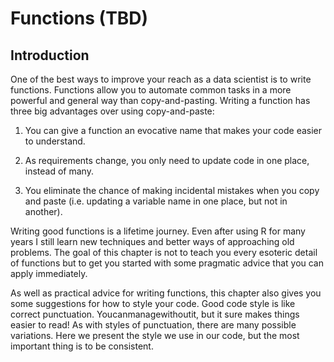 # Functions (TBD)

## Introduction 

One of the best ways to improve your reach as a data scientist is to write functions. Functions allow you to automate common tasks in a more powerful and general way than copy-and-pasting. Writing a function has three big advantages over using copy-and-paste:

1.  You can give a function an evocative name that makes your code easier to 
    understand.

1.  As requirements change, you only need to update code in one place, instead
    of many.

1.  You eliminate the chance of making incidental mistakes when you copy and 
    paste (i.e. updating a variable name in one place, but not in another).

Writing good functions is a lifetime journey. Even after using R for many years I still learn new techniques and better ways of approaching old problems. The goal of this chapter is not to teach you every esoteric detail of functions but to get you started with some pragmatic advice that you can apply immediately.

As well as practical advice for writing functions, this chapter also gives you some suggestions for how to style your code. Good code style is like correct punctuation. Youcanmanagewithoutit, but it sure makes things easier to read! As with styles of punctuation, there are many possible variations. Here we present the style we use in our code, but the most important thing is to be consistent.

<!-- ### Prerequisites -->

<!-- The focus of this chapter is on writing functions in base R, so you won't need any extra packages. -->

<!-- ## When should you write a function? -->

<!-- You should consider writing a function whenever you've copied and pasted a block of code more than twice (i.e. you now have three copies of the same code). For example, take a look at this code. What does it do? -->

<!-- ```{r} -->
<!-- df <- tibble::tibble( -->
<!--   a = rnorm(10), -->
<!--   b = rnorm(10), -->
<!--   c = rnorm(10), -->
<!--   d = rnorm(10) -->
<!-- ) -->

<!-- df$a <- (df$a - min(df$a, na.rm = TRUE)) /  -->
<!--   (max(df$a, na.rm = TRUE) - min(df$a, na.rm = TRUE)) -->
<!-- df$b <- (df$b - min(df$b, na.rm = TRUE)) /  -->
<!--   (max(df$b, na.rm = TRUE) - min(df$a, na.rm = TRUE)) -->
<!-- df$c <- (df$c - min(df$c, na.rm = TRUE)) /  -->
<!--   (max(df$c, na.rm = TRUE) - min(df$c, na.rm = TRUE)) -->
<!-- df$d <- (df$d - min(df$d, na.rm = TRUE)) /  -->
<!--   (max(df$d, na.rm = TRUE) - min(df$d, na.rm = TRUE)) -->
<!-- ``` -->

<!-- You might be able to puzzle out that this rescales each column to have a range from 0 to 1. But did you spot the mistake? I made an error when copying-and-pasting the code for `df$b`: I forgot to change an `a` to a `b`. Extracting repeated code out into a function is a good idea because it prevents you from making this type of mistake. -->

<!-- To write a function you need to first analyse the code. How many inputs does it have? -->

<!-- ```{r, eval = FALSE} -->
<!-- (df$a - min(df$a, na.rm = TRUE)) / -->
<!--   (max(df$a, na.rm = TRUE) - min(df$a, na.rm = TRUE)) -->
<!-- ``` -->

<!-- This code only has one input: `df$a`. (If you're surprised that `TRUE` is not an input, you can explore why in the exercise below.) To make the inputs more clear, it's a good idea to rewrite the code using temporary variables with general names. Here this code only requires a single numeric vector, so I'll call it `x`: -->

<!-- ```{r} -->
<!-- x <- df$a -->
<!-- (x - min(x, na.rm = TRUE)) / (max(x, na.rm = TRUE) - min(x, na.rm = TRUE)) -->
<!-- ``` -->

<!-- There is some duplication in this code. We're computing the range of the data three times, so it makes sense to do it in one step: -->

<!-- ```{r} -->
<!-- rng <- range(x, na.rm = TRUE) -->
<!-- (x - rng[1]) / (rng[2] - rng[1]) -->
<!-- ``` -->

<!-- Pulling out intermediate calculations into named variables is a good practice because it makes it more clear what the code is doing. Now that I've simplified the code, and checked that it still works, I can turn it into a function: -->

<!-- ```{r} -->
<!-- rescale01 <- function(x) { -->
<!--   rng <- range(x, na.rm = TRUE) -->
<!--   (x - rng[1]) / (rng[2] - rng[1]) -->
<!-- } -->
<!-- rescale01(c(0, 5, 10)) -->
<!-- ``` -->

<!-- There are three key steps to creating a new function: -->

<!-- 1.  You need to pick a __name__ for the function. Here I've used `rescale01`  -->
<!--     because this function rescales a vector to lie between 0 and 1. -->

<!-- 1.  You list the inputs, or __arguments__, to the function inside `function`. -->
<!--     Here we have just one argument. If we had more the call would look like -->
<!--     `function(x, y, z)`. -->

<!-- 1.  You place the code you have developed in __body__ of the function, a  -->
<!--     `{` block that immediately follows `function(...)`. -->

<!-- Note the overall process: I only made the function after I'd figured out how to make it work with a simple input. It's easier to start with working code and turn it into a function; it's harder to create a function and then try to make it work. -->

<!-- At this point it's a good idea to check your function with a few different inputs: -->

<!-- ```{r} -->
<!-- rescale01(c(-10, 0, 10)) -->
<!-- rescale01(c(1, 2, 3, NA, 5)) -->
<!-- ``` -->

<!-- As you write more and more functions you'll eventually want to convert these informal, interactive tests into formal, automated tests. That process is called unit testing. Unfortunately, it's beyond the scope of this book, but you can learn about it in <http://r-pkgs.had.co.nz/tests.html>. -->

<!-- We can simplify the original example now that we have a function: -->

<!-- ```{r} -->
<!-- df$a <- rescale01(df$a) -->
<!-- df$b <- rescale01(df$b) -->
<!-- df$c <- rescale01(df$c) -->
<!-- df$d <- rescale01(df$d) -->
<!-- ``` -->

<!-- Compared to the original, this code is easier to understand and we've eliminated one class of copy-and-paste errors. There is still quite a bit of duplication since we're doing the same thing to multiple columns. We'll learn how to eliminate that duplication in [iteration], once you've learned more about R's data structures in [vectors]. -->

<!-- Another advantage of functions is that if our requirements change, we only need to make the change in one place. For example, we might discover that some of our variables include infinite values, and `rescale01()` fails: -->

<!-- ```{r} -->
<!-- x <- c(1:10, Inf) -->
<!-- rescale01(x) -->
<!-- ``` -->

<!-- Because we've extracted the code into a function, we only need to make the fix in one place: -->

<!-- ```{r} -->
<!-- rescale01 <- function(x) { -->
<!--   rng <- range(x, na.rm = TRUE, finite = TRUE) -->
<!--   (x - rng[1]) / (rng[2] - rng[1]) -->
<!-- } -->
<!-- rescale01(x) -->
<!-- ``` -->

<!-- This is an important part of the "do not repeat yourself" (or DRY) principle. The more repetition you have in your code, the more places you need to remember to update when things change (and they always do!), and the more likely you are to create bugs over time. -->

<!-- ### Exercises -->

<!-- 1.  Why is `TRUE` not a parameter to `rescale01()`? What would happen if -->
<!--     `x` contained a single missing value, and `na.rm` was `FALSE`? -->

<!-- 1.  In the second variant of `rescale01()`, infinite values are left -->
<!--     unchanged. Rewrite `rescale01()` so that `-Inf` is mapped to 0, and  -->
<!--     `Inf` is mapped to 1. -->

<!-- 1.  Practice turning the following code snippets into functions. Think about  -->
<!--     what each function does. What would you call it? How many arguments does it -->
<!--     need? Can you rewrite it to be more expressive or less duplicative? -->

<!--     ```{r, eval = FALSE} -->
<!--     mean(is.na(x)) -->

<!--     x / sum(x, na.rm = TRUE) -->

<!--     sd(x, na.rm = TRUE) / mean(x, na.rm = TRUE) -->
<!--     ``` -->

<!-- 1.  write your own functions to compute the variance and skewness of a numeric vector. -->
<!--     Variance is defined as -->
<!--     $$ -->
<!--     \mathrm{Var}(x) = \frac{1}{n - 1} \sum_{i=1}^n (x_i - \bar{x}) ^2 \text{,} -->
<!--     $$ -->
<!--     where $\bar{x} = (\sum_i^n x_i) / n$ is the sample mean. -->
<!--     Skewness is defined as -->
<!--     $$ -->
<!--     \mathrm{Skew}(x) = \frac{\frac{1}{n-2}\left(\sum_{i=1}^n(x_i - \bar x)^3\right)}{\mathrm{Var}(x)^{3/2}} \text{.} -->
<!--     $$ -->

<!-- 1.  Write `both_na()`, a function that takes two vectors of the same length  -->
<!--     and returns the number of positions that have an `NA` in both vectors. -->

<!-- 1.  What do the following functions do? Why are they useful even though they -->
<!--     are so short? -->

<!--     ```{r} -->
<!--     is_directory <- function(x) file.info(x)$isdir -->
<!--     is_readable <- function(x) file.access(x, 4) == 0 -->
<!--     ``` -->

<!-- 1.  Read the [complete lyrics](https://en.wikipedia.org/wiki/Little_Bunny_Foo_Foo)  -->
<!--     to "Little Bunny Foo Foo". There's a lot of duplication in this song.  -->
<!--     Extend the initial piping example to recreate the complete song, and use  -->
<!--     functions to reduce the duplication. -->

<!-- ## Functions are for humans and computers -->

<!-- It's important to remember that functions are not just for the computer, but are also for humans. R doesn't care what your function is called, or what comments it contains, but these are important for human readers. This section discusses some things that you should bear in mind when writing functions that humans can understand. -->

<!-- The name of a function is important. Ideally, the name of your function will be short, but clearly evoke what the function does. That's hard! But it's better to be clear than short, as RStudio's autocomplete makes it easy to type long names. -->

<!-- Generally, function names should be verbs, and arguments should be nouns. There are some exceptions: nouns are ok if the function computes a very well known noun (i.e. `mean()` is better than `compute_mean()`), or accessing some property of an object (i.e. `coef()` is better than `get_coefficients()`). A good sign that a noun might be a better choice is if you're using a very broad verb like "get", "compute", "calculate", or "determine". Use your best judgement and don't be afraid to rename a function if you figure out a better name later. -->

<!-- ```{r, eval = FALSE} -->
<!-- # Too short -->
<!-- f() -->

<!-- # Not a verb, or descriptive -->
<!-- my_awesome_function() -->

<!-- # Long, but clear -->
<!-- impute_missing() -->
<!-- collapse_years() -->
<!-- ``` -->

<!-- If your function name is composed of multiple words, I recommend using "snake\_case", where each lowercase word is separated by an underscore. camelCase is a popular alternative. It doesn't really matter which one you pick, the important thing is to be consistent: pick one or the other and stick with it. R itself is not very consistent, but there's nothing you can do about that. Make sure you don't fall into the same trap by making your code as consistent as possible. -->

<!-- ```{r, eval = FALSE} -->
<!-- # Never do this! -->
<!-- col_mins <- function(x, y) {} -->
<!-- rowMaxes <- function(y, x) {} -->
<!-- ``` -->

<!-- If you have a family of functions that do similar things, make sure they have consistent names and arguments. Use a common prefix to indicate that they are connected. That's better than a common suffix because autocomplete allows you to type the prefix and see all the members of the family.  -->

<!-- ```{r, eval = FALSE} -->
<!-- # Good -->
<!-- input_select() -->
<!-- input_checkbox() -->
<!-- input_text() -->

<!-- # Not so good -->
<!-- select_input() -->
<!-- checkbox_input() -->
<!-- text_input() -->
<!-- ``` -->

<!-- A good example of this design is the stringr package: if you don't remember exactly which function you need, you can type `str_` and jog your memory. -->

<!-- Where possible, avoid overriding existing functions and variables. It's impossible to do in general because so many good names are already taken by other packages, but avoiding the most common names from base R will avoid confusion. -->

<!-- ```{r, eval = FALSE} -->
<!-- # Don't do this! -->
<!-- T <- FALSE -->
<!-- c <- 10 -->
<!-- mean <- function(x) sum(x) -->
<!-- ``` -->

<!-- Use comments, lines starting with `#`, to explain the "why" of your code. You generally should avoid comments that explain the "what" or the "how". If you can't understand what the code does from reading it, you should think about how to rewrite it to be more clear. Do you need to add some intermediate variables with useful names? Do you need to break out a subcomponent of a large function so you can name it? However, your code can never capture the reasoning behind your decisions: why did you choose this approach instead of an alternative? What else did you try that didn't work? It's a great idea to capture that sort of thinking in a comment. -->

<!-- Another important use of comments is to break up your file into easily readable chunks. Use long lines of `-` and `=` to make it easy to spot the breaks. -->

<!-- ```{r, eval = FALSE} -->
<!-- # Load data -------------------------------------- -->

<!-- # Plot data -------------------------------------- -->
<!-- ``` -->

<!-- RStudio provides a keyboard shortcut to create these headers (Cmd/Ctrl + Shift + R), and will display them in the code navigation drop-down at the bottom-left of the editor: -->

<!-- ```{r, echo = FALSE, out.width = NULL} -->
<!-- knitr::include_graphics("screenshots/rstudio-nav.png") -->
<!-- ``` -->

<!-- ### Exercises -->

<!-- 1.  Read the source code for each of the following three functions, puzzle out -->
<!--     what they do, and then brainstorm better names. -->

<!--     ```{r} -->
<!--     f1 <- function(string, prefix) { -->
<!--       substr(string, 1, nchar(prefix)) == prefix -->
<!--     } -->
<!--     f2 <- function(x) { -->
<!--       if (length(x) <= 1) return(NULL) -->
<!--       x[-length(x)] -->
<!--     } -->
<!--     f3 <- function(x, y) { -->
<!--       rep(y, length.out = length(x)) -->
<!--     } -->
<!--     ``` -->

<!-- 1.  Take a function that you've written recently and spend 5 minutes  -->
<!--     brainstorming a better name for it and its arguments. -->

<!-- 1.  Compare and contrast `rnorm()` and `MASS::mvrnorm()`. How could you make -->
<!--     them more consistent?  -->

<!-- 1.  Make a case for why `norm_r()`, `norm_d()` etc would be better than -->
<!--     `rnorm()`, `dnorm()`. Make a case for the opposite. -->

<!-- ## Conditional execution -->

<!-- An `if` statement allows you to conditionally execute code. It looks like this: -->

<!-- ```{r, eval = FALSE} -->
<!-- if (condition) { -->
<!--   # code executed when condition is TRUE -->
<!-- } else { -->
<!--   # code executed when condition is FALSE -->
<!-- } -->
<!-- ``` -->

<!-- To get help on `if` you need to surround it in backticks: `` ?`if` ``. The help isn't particularly helpful if you're not already an experienced programmer, but at least you know how to get to it! -->

<!-- Here's a simple function that uses an `if` statement. The goal of this function is to return a logical vector describing whether or not each element of a vector is named. -->

<!-- ```{r} -->
<!-- has_name <- function(x) { -->
<!--   nms <- names(x) -->
<!--   if (is.null(nms)) { -->
<!--     rep(FALSE, length(x)) -->
<!--   } else { -->
<!--     !is.na(nms) & nms != "" -->
<!--   } -->
<!-- } -->
<!-- ``` -->

<!-- This function takes advantage of the standard return rule: a function returns the last value that it computed. Here that is either one of the two branches of the `if` statement. -->

<!-- ### Conditions -->

<!-- The `condition` must evaluate to either `TRUE` or `FALSE`. If it's a vector, you'll get a warning message; if it's an `NA`, you'll get an error. Watch out for these messages in your own code: -->

<!-- ```{r, error = TRUE} -->
<!-- if (c(TRUE, FALSE)) {} -->

<!-- if (NA) {} -->
<!-- ``` -->

<!-- You can use `||` (or) and `&&` (and) to combine multiple logical expressions. These operators are "short-circuiting": as soon as `||` sees the first `TRUE` it returns `TRUE` without computing anything else. As soon as `&&` sees the first `FALSE` it returns `FALSE`. You should never use `|` or `&` in an `if` statement: these are vectorised operations that apply to multiple values (that's why you use them in `filter()`). If you do have a logical vector, you can use `any()` or `all()` to collapse it to a single value. -->

<!-- Be careful when testing for equality. `==` is vectorised, which means that it's easy to get more than one output.  Either check the length is already 1, collapse with `all()` or `any()`, or use the non-vectorised `identical()`. `identical()` is very strict: it always returns either a single `TRUE` or a single `FALSE`, and doesn't coerce types. This means that you need to be careful when comparing integers and doubles: -->

<!-- ```{r} -->
<!-- identical(0L, 0) -->
<!-- ``` -->

<!-- You also need to be wary of floating point numbers: -->

<!-- ```{r} -->
<!-- x <- sqrt(2) ^ 2 -->
<!-- x -->
<!-- x == 2 -->
<!-- x - 2 -->
<!-- ``` -->

<!-- Instead use `dplyr::near()` for comparisons, as described in [comparisons]. -->

<!-- And remember, `x == NA` doesn't do anything useful! -->

<!-- ### Multiple conditions -->

<!-- You can chain multiple if statements together: -->

<!-- ```{r, eval = FALSE} -->
<!-- if (this) { -->
<!--   # do that -->
<!-- } else if (that) { -->
<!--   # do something else -->
<!-- } else { -->
<!--   #  -->
<!-- } -->
<!-- ``` -->

<!-- But if you end up with a very long series of chained `if` statements, you should consider rewriting. One useful technique is the `switch()` function. It allows you to evaluate selected code based on position or name. -->

<!-- ```{r, echo = FALSE} -->
<!-- function(x, y, op) { -->
<!--   switch(op, -->
<!--     plus = x + y, -->
<!--     minus = x - y, -->
<!--     times = x * y, -->
<!--     divide = x / y, -->
<!--     stop("Unknown op!") -->
<!--   ) -->
<!-- } -->
<!-- ``` -->

<!-- Another useful function that can often eliminate long chains of `if` statements is `cut()`. It's used to discretise continuous variables. -->

<!-- ### Code style -->

<!-- Both `if` and `function` should (almost) always be followed by squiggly brackets (`{}`), and the contents should be indented by two spaces. This makes it easier to see the hierarchy in your code by skimming the left-hand margin. -->

<!-- An opening curly brace should never go on its own line and should always be followed by a new line. A closing curly brace should always go on its own line, unless it's followed by `else`. Always indent the code inside curly braces. -->

<!-- ```{r, eval = FALSE} -->
<!-- # Good -->
<!-- if (y < 0 && debug) { -->
<!--   message("Y is negative") -->
<!-- } -->

<!-- if (y == 0) { -->
<!--   log(x) -->
<!-- } else { -->
<!--   y ^ x -->
<!-- } -->

<!-- # Bad -->
<!-- if (y < 0 && debug) -->
<!-- message("Y is negative") -->

<!-- if (y == 0) { -->
<!--   log(x) -->
<!-- }  -->
<!-- else { -->
<!--   y ^ x -->
<!-- } -->
<!-- ``` -->

<!-- It's ok to drop the curly braces if you have a very short `if` statement that can fit on one line: -->

<!-- ```{r} -->
<!-- y <- 10 -->
<!-- x <- if (y < 20) "Too low" else "Too high" -->
<!-- ``` -->

<!-- I recommend this only for very brief `if` statements. Otherwise, the full form is easier to read: -->

<!-- ```{r} -->
<!-- if (y < 20) { -->
<!--   x <- "Too low"  -->
<!-- } else { -->
<!--   x <- "Too high" -->
<!-- } -->
<!-- ``` -->

<!-- ### Exercises -->

<!-- 1.  What's the difference between `if` and `ifelse()`? Carefully read the help -->
<!--     and construct three examples that illustrate the key differences. -->

<!-- 1.  Write a greeting function that says "good morning", "good afternoon", -->
<!--     or "good evening", depending on the time of day. (Hint: use a time -->
<!--     argument that defaults to `lubridate::now()`. That will make it  -->
<!--     easier to test your function.) -->

<!-- 1.  Implement a `fizzbuzz` function. It takes a single number as input. If -->
<!--     the number is divisible by three, it returns "fizz". If it's divisible by -->
<!--     five it returns "buzz". If it's divisible by three and five, it returns -->
<!--     "fizzbuzz". Otherwise, it returns the number. Make sure you first write  -->
<!--     working code before you create the function. -->

<!-- 1.  How could you use `cut()` to simplify this set of nested if-else statements? -->

<!--     ```{r, eval = FALSE} -->
<!--     if (temp <= 0) { -->
<!--       "freezing" -->
<!--     } else if (temp <= 10) { -->
<!--       "cold" -->
<!--     } else if (temp <= 20) { -->
<!--       "cool" -->
<!--     } else if (temp <= 30) { -->
<!--       "warm" -->
<!--     } else { -->
<!--       "hot" -->
<!--     } -->
<!--     ``` -->

<!--     How would you change the call to `cut()` if I'd used `<` instead of `<=`? -->
<!--     What is the other chief advantage of `cut()` for this problem? (Hint: -->
<!--     what happens if you have many values in `temp`?) -->

<!-- 1.  What happens if you use `switch()` with numeric values? -->

<!-- 1.  What does this `switch()` call do? What happens if `x` is "e"? -->

<!--     ```{r, eval = FALSE} -->
<!--     switch(x,  -->
<!--       a = , -->
<!--       b = "ab", -->
<!--       c = , -->
<!--       d = "cd" -->
<!--     ) -->
<!--     ``` -->

<!--     Experiment, then carefully read the documentation.  -->

<!-- ## Function arguments -->

<!-- The arguments to a function typically fall into two broad sets: one set supplies the __data__ to compute on, and the other supplies arguments that control the __details__ of the computation. For example: -->

<!-- * In `log()`, the data is `x`, and the detail is the `base` of the logarithm. -->

<!-- * In `mean()`, the data is `x`, and the details are how much data to trim -->
<!--   from the ends (`trim`) and how to handle missing values (`na.rm`). -->

<!-- * In `t.test()`, the data are `x` and `y`, and the details of the test are -->
<!--   `alternative`, `mu`, `paired`, `var.equal`, and `conf.level`. -->

<!-- * In `str_c()` you can supply any number of strings to `...`, and the details -->
<!--   of the concatenation are controlled by `sep` and `collapse`. -->

<!-- Generally, data arguments should come first. Detail arguments should go on the end, and usually should have default values. You specify a default value in the same way you call a function with a named argument: -->

<!-- ```{r} -->
<!-- # Compute confidence interval around mean using normal approximation -->
<!-- mean_ci <- function(x, conf = 0.95) { -->
<!--   se <- sd(x) / sqrt(length(x)) -->
<!--   alpha <- 1 - conf -->
<!--   mean(x) + se * qnorm(c(alpha / 2, 1 - alpha / 2)) -->
<!-- } -->

<!-- x <- runif(100) -->
<!-- mean_ci(x) -->
<!-- mean_ci(x, conf = 0.99) -->
<!-- ``` -->

<!-- The default value should almost always be the most common value. The few exceptions to this rule are to do with safety. For example, it makes sense for `na.rm` to default to `FALSE` because missing values are important. Even though `na.rm = TRUE` is what you usually put in your code, it's a bad idea to silently ignore missing values by default. -->

<!-- When you call a function, you typically omit the names of the data arguments, because they are used so commonly. If you override the default value of a detail argument, you should use the full name: -->

<!-- ```{r, eval = FALSE} -->
<!-- # Good -->
<!-- mean(1:10, na.rm = TRUE) -->

<!-- # Bad -->
<!-- mean(x = 1:10, , FALSE) -->
<!-- mean(, TRUE, x = c(1:10, NA)) -->
<!-- ``` -->

<!-- You can refer to an argument by its unique prefix (e.g. `mean(x, n = TRUE)`), but this is generally best avoided given the possibilities for confusion. -->

<!-- Notice that when you call a function, you should place a space around `=` in function calls, and always put a space after a comma, not before (just like in regular English). Using whitespace makes it easier to skim the function for the important components. -->

<!-- ```{r, eval = FALSE} -->
<!-- # Good -->
<!-- average <- mean(feet / 12 + inches, na.rm = TRUE) -->

<!-- # Bad -->
<!-- average<-mean(feet/12+inches,na.rm=TRUE) -->
<!-- ``` -->

<!-- ### Choosing names -->

<!-- The names of the arguments are also important. R doesn't care, but the readers of your code (including future-you!) will. Generally you should prefer longer, more descriptive names, but there are a handful of very common, very short names. It's worth memorising these: -->

<!-- * `x`, `y`, `z`: vectors. -->
<!-- * `w`: a vector of weights. -->
<!-- * `df`: a data frame. -->
<!-- * `i`, `j`: numeric indices (typically rows and columns). -->
<!-- * `n`: length, or number of rows. -->
<!-- * `p`: number of columns. -->

<!-- Otherwise, consider matching names of arguments in existing R functions. For example, use `na.rm` to determine if missing values should be removed. -->

<!-- ### Checking values -->

<!-- As you start to write more functions, you'll eventually get to the point where you don't remember exactly how your function works. At this point it's easy to call your function with invalid inputs. To avoid this problem, it's often useful to make constraints explicit. For example, imagine you've written some functions for computing weighted summary statistics: -->

<!-- ```{r} -->
<!-- wt_mean <- function(x, w) { -->
<!--   sum(x * w) / sum(w) -->
<!-- } -->
<!-- wt_var <- function(x, w) { -->
<!--   mu <- wt_mean(x, w) -->
<!--   sum(w * (x - mu) ^ 2) / sum(w) -->
<!-- } -->
<!-- wt_sd <- function(x, w) { -->
<!--   sqrt(wt_var(x, w)) -->
<!-- } -->
<!-- ``` -->

<!-- What happens if `x` and `w` are not the same length? -->

<!-- ```{r} -->
<!-- wt_mean(1:6, 1:3) -->
<!-- ``` -->

<!-- In this case, because of R's vector recycling rules, we don't get an error.  -->

<!-- It's good practice to check important preconditions, and throw an error (with `stop()`), if they are not true: -->

<!-- ```{r} -->
<!-- wt_mean <- function(x, w) { -->
<!--   if (length(x) != length(w)) { -->
<!--     stop("`x` and `w` must be the same length", call. = FALSE) -->
<!--   } -->
<!--   sum(w * x) / sum(w) -->
<!-- } -->
<!-- ``` -->

<!-- Be careful not to take this too far. There's a tradeoff between how much time you spend making your function robust, versus how long you spend writing it. For example, if you also added a `na.rm` argument, I probably wouldn't check it carefully: -->

<!-- ```{r} -->
<!-- wt_mean <- function(x, w, na.rm = FALSE) { -->
<!--   if (!is.logical(na.rm)) { -->
<!--     stop("`na.rm` must be logical") -->
<!--   } -->
<!--   if (length(na.rm) != 1) { -->
<!--     stop("`na.rm` must be length 1") -->
<!--   } -->
<!--   if (length(x) != length(w)) { -->
<!--     stop("`x` and `w` must be the same length", call. = FALSE) -->
<!--   } -->

<!--   if (na.rm) { -->
<!--     miss <- is.na(x) | is.na(w) -->
<!--     x <- x[!miss] -->
<!--     w <- w[!miss] -->
<!--   } -->
<!--   sum(w * x) / sum(w) -->
<!-- } -->
<!-- ``` -->

<!-- This is a lot of extra work for little additional gain. A useful compromise is the built-in `stopifnot()`: it checks that each argument is `TRUE`, and produces a generic error message if not. -->

<!-- ```{r, error = TRUE} -->
<!-- wt_mean <- function(x, w, na.rm = FALSE) { -->
<!--   stopifnot(is.logical(na.rm), length(na.rm) == 1) -->
<!--   stopifnot(length(x) == length(w)) -->

<!--   if (na.rm) { -->
<!--     miss <- is.na(x) | is.na(w) -->
<!--     x <- x[!miss] -->
<!--     w <- w[!miss] -->
<!--   } -->
<!--   sum(w * x) / sum(w) -->
<!-- } -->
<!-- wt_mean(1:6, 6:1, na.rm = "foo") -->
<!-- ``` -->

<!-- Note that when using `stopifnot()` you assert what should be true rather than checking for what might be wrong. -->

<!-- ### Dot-dot-dot (...) -->

<!-- Many functions in R take an arbitrary number of inputs: -->

<!-- ```{r} -->
<!-- sum(1, 2, 3, 4, 5, 6, 7, 8, 9, 10) -->
<!-- stringr::str_c("a", "b", "c", "d", "e", "f") -->
<!-- ``` -->

<!-- How do these functions work? They rely on a special argument: `...` (pronounced dot-dot-dot). This special argument captures any number of arguments that aren't otherwise matched.  -->

<!-- It's useful because you can then send those `...` on to another function. This is a useful catch-all if your function primarily wraps another function. For example, I commonly create these helper functions that wrap around `str_c()`: -->

<!-- ```{r} -->
<!-- commas <- function(...) stringr::str_c(..., collapse = ", ") -->
<!-- commas(letters[1:10]) -->

<!-- rule <- function(..., pad = "-") { -->
<!--   title <- paste0(...) -->
<!--   width <- getOption("width") - nchar(title) - 5 -->
<!--   cat(title, " ", stringr::str_dup(pad, width), "\n", sep = "") -->
<!-- } -->
<!-- rule("Important output") -->
<!-- ``` -->

<!-- Here `...` lets me forward on any arguments that I don't want to deal with to `str_c()`. It's a very convenient technique. But it does come at a price: any misspelled arguments will not raise an error. This makes it easy for typos to go unnoticed: -->

<!-- ```{r} -->
<!-- x <- c(1, 2) -->
<!-- sum(x, na.mr = TRUE) -->
<!-- ``` -->

<!-- If you just want to capture the values of the `...`, use `list(...)`. -->

<!-- ### Lazy evaluation -->

<!-- Arguments in R are lazily evaluated: they're not computed until they're needed. That means if they're never used, they're never called. This is an important property of R as a programming language, but is generally not important when you're writing your own functions for data analysis. You can read more about lazy evaluation at <http://adv-r.had.co.nz/Functions.html#lazy-evaluation>. -->

<!-- ### Exercises -->

<!-- 1.  What does `commas(letters, collapse = "-")` do? Why? -->

<!-- 1.  It'd be nice if you could supply multiple characters to the `pad` argument,  -->
<!--     e.g. `rule("Title", pad = "-+")`. Why doesn't this currently work? How  -->
<!--     could you fix it? -->

<!-- 1.  What does the `trim` argument to `mean()` do? When might you use it? -->

<!-- 1.  The default value for the `method` argument to `cor()` is  -->
<!--     `c("pearson", "kendall", "spearman")`. What does that mean? What  -->
<!--     value is used by default? -->

<!-- ## Return values -->

<!-- Figuring out what your function should return is usually straightforward: it's why you created the function in the first place! There are two things you should consider when returning a value:  -->

<!-- 1. Does returning early make your function easier to read?  -->

<!-- 2. Can you make your function pipeable? -->

<!-- ### Explicit return statements -->

<!-- The value returned by the function is usually the last statement it evaluates, but you can choose to return early by using `return()`. I think it's best to save the use of `return()` to signal that you can return early with a simpler solution. A common reason to do this is because the inputs are empty: -->

<!-- ```{r} -->
<!-- complicated_function <- function(x, y, z) { -->
<!--   if (length(x) == 0 || length(y) == 0) { -->
<!--     return(0) -->
<!--   } -->

<!--   # Complicated code here -->
<!-- } -->

<!-- ``` -->

<!-- Another reason is because you have a `if` statement with one complex block and one simple block. For example, you might write an if statement like this: -->

<!-- ```{r, eval = FALSE} -->
<!-- f <- function() { -->
<!--   if (x) { -->
<!--     # Do  -->
<!--     # something -->
<!--     # that -->
<!--     # takes -->
<!--     # many -->
<!--     # lines -->
<!--     # to -->
<!--     # express -->
<!--   } else { -->
<!--     # return something short -->
<!--   } -->
<!-- } -->
<!-- ``` -->

<!-- But if the first block is very long, by the time you get to the `else`, you've forgotten the `condition`. One way to rewrite it is to use an early return for the simple case: -->

<!-- ```{r, eval = FALSE} -->

<!-- f <- function() { -->
<!--   if (!x) { -->
<!--     return(something_short) -->
<!--   } -->

<!--   # Do  -->
<!--   # something -->
<!--   # that -->
<!--   # takes -->
<!--   # many -->
<!--   # lines -->
<!--   # to -->
<!--   # express -->
<!-- } -->
<!-- ``` -->

<!-- This tends to make the code easier to understand, because you don't need quite so much context to understand it. -->

<!-- ### Writing pipeable functions -->

<!-- If you want to write your own pipeable functions, it's important to think about the return value. Knowing the return value's object type will mean that your pipeline will "just work". For example, with dplyr and tidyr the object type is the data frame.  -->

<!-- There are two basic types of pipeable functions: transformations and side-effects. With __transformations__, an object is passed to the function's first argument and a modified object is returned. With __side-effects__, the passed object is not transformed. Instead, the function performs an action on the object, like drawing a plot or saving a file. Side-effects functions should "invisibly" return the first argument, so that while they're not printed they can still be used in a pipeline. For example, this simple function prints the number of missing values in a data frame: -->

<!-- ```{r} -->
<!-- show_missings <- function(df) { -->
<!--   n <- sum(is.na(df)) -->
<!--   cat("Missing values: ", n, "\n", sep = "") -->

<!--   invisible(df) -->
<!-- } -->
<!-- ``` -->

<!-- If we call it interactively, the `invisible()` means that the input `df` doesn't get printed out: -->

<!-- ```{r} -->
<!-- show_missings(mtcars) -->
<!-- ``` -->

<!-- But it's still there, it's just not printed by default: -->

<!-- ```{r} -->
<!-- x <- show_missings(mtcars)  -->
<!-- class(x) -->
<!-- dim(x) -->
<!-- ``` -->

<!-- And we can still use it in a pipe: -->

<!-- ```{r, include = FALSE} -->
<!-- library(dplyr) -->
<!-- ``` -->
<!-- ```{r} -->
<!-- mtcars %>%  -->
<!--   show_missings() %>%  -->
<!--   mutate(mpg = ifelse(mpg < 20, NA, mpg)) %>%  -->
<!--   show_missings()  -->
<!-- ``` -->

<!-- ## Environment -->

<!-- The last component of a function is its environment. This is not something you need to understand deeply when you first start writing functions. However, it's important to know a little bit about environments because they are crucial to how functions work. The environment of a function controls how R finds the value associated with a name. For example, take this function: -->

<!-- ```{r} -->
<!-- f <- function(x) { -->
<!--   x + y -->
<!-- }  -->
<!-- ``` -->

<!-- In many programming languages, this would be an error, because `y` is not defined inside the function. In R, this is valid code because R uses rules called __lexical scoping__ to find the value associated with a name. Since `y` is not defined inside the function, R will look in the __environment__ where the function was defined: -->

<!-- ```{r} -->
<!-- y <- 100 -->
<!-- f(10) -->

<!-- y <- 1000 -->
<!-- f(10) -->
<!-- ``` -->

<!-- This behaviour seems like a recipe for bugs, and indeed you should avoid creating functions like this deliberately, but by and large it doesn't cause too many problems (especially if you regularly restart R to get to a clean slate).  -->

<!-- The advantage of this behaviour is that from a language standpoint it allows R to be very consistent. Every name is looked up using the same set of rules. For `f()` that includes the behaviour of two things that you might not expect: `{` and `+`. This allows you to do devious things like: -->

<!-- ```{r} -->
<!-- `+` <- function(x, y) { -->
<!--   if (runif(1) < 0.1) { -->
<!--     sum(x, y) -->
<!--   } else { -->
<!--     sum(x, y) * 1.1 -->
<!--   } -->
<!-- } -->
<!-- table(replicate(1000, 1 + 2)) -->
<!-- rm(`+`) -->
<!-- ``` -->

<!-- This is a common phenomenon in R. R places few limits on your power. You can do many things that you can't do in other programming languages. You can do many things that 99% of the time are extremely ill-advised (like overriding how addition works!). But this power and flexibility is what makes tools like ggplot2 and dplyr possible. Learning how to make best use of this flexibility is beyond the scope of this book, but you can read about in [_Advanced R_](http://adv-r.had.co.nz). -->
